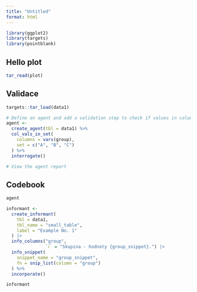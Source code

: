 ```yaml
---
title: "Untitled"
format: html
---
```


```r
library(ggplot2)
library(targets)
library(pointblank)
```

## Hello plot

```r
tar_read(plot)
```

## Validace

```r
targets::tar_load(data1)
```


```r
# Define an agent and add a validation step to check if values in column1 are in the set
agent <- 
  create_agent(tbl = data1) %>%
  col_vals_in_set(
    columns = vars(group),
    set = c("A", "B", "C")
  ) %>%
  interrogate()

# View the agent report
```

## Codebook

```r
agent
```

```r
informant <- 
  create_informant(
    tbl = data1,
    tbl_name = "small_table",
    label = "Example No. 1"
  ) |> 
  info_columns("group",
               `ℹ️` = "Skupina - hodnoty {group_snippet}.") |> 
  info_snippet(
    snippet_name = "group_snippet",
    fn = snip_list(column = "group")
  ) %>%
  incorporate()
```

```r
informant
```

